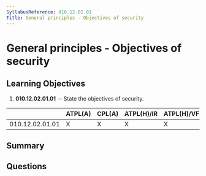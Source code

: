 ```yaml
---
SyllabusReference: 010.12.02.01
Title: General principles - Objectives of security
---
```


# General principles - Objectives of security

## Learning Objectives

1. **010.12.02.01.01** -- State the objectives of security.

|                 | ATPL(A) | CPL(A) | ATPL(H)/IR | ATPL(H)/VFR | CPL(H) | IR  | CBIR(A) |
| --------------- | ------- | ------ | ---------- | ----------- | ------ | --- | ------- |
| 010.12.02.01.01 | X       | X      | X          | X           | X      |     |         |

## Summary

## Questions
